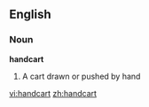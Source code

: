 ==English==

===Noun===
'''handcart'''

#A cart drawn or pushed by hand

[[vi:handcart]]
[[zh:handcart]]